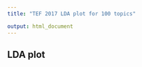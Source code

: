 ```yaml
---
title: "TEF 2017 LDA plot for 100 topics"

output: html_document
---
```


## LDA plot
<head>
  <meta http-equiv="Content-Type" content="text/html; charset=utf-8">
  <title>LDAvis</title>
  <script src="ldavis/d3.v3.js"></script>
  <script src="ldavis/ldavis.js"></script>
  <link rel="stylesheet" type="text/css" href="ldavis/lda.css">
</head>

<body>
  <div id = "lda"></div>
  <script>
    var vis = new LDAvis("#lda", "ldavis/lda.json");
  </script>
</body>
